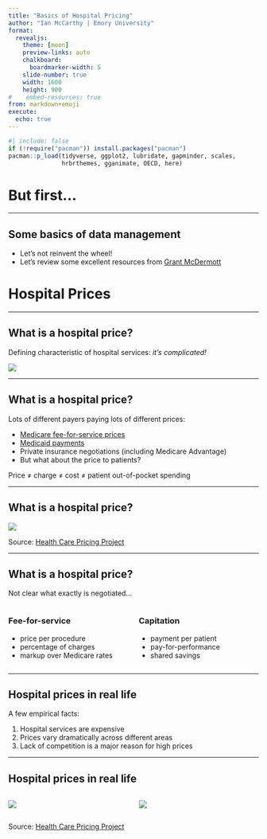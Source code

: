 ```yaml
---
title: "Basics of Hospital Pricing"
author: "Ian McCarthy | Emory University"
format: 
  revealjs:
    theme: [moon]
    preview-links: auto
    chalkboard:
      boardmarker-width: 5
    slide-number: true
    width: 1600
    height: 900    
#    embed-resources: true
from: markdown+emoji
execute: 
  echo: true
---
```


```r
#| include: false
if (!require("pacman")) install.packages("pacman")
pacman::p_load(tidyverse, ggplot2, lubridate, gapminder, scales,
               hrbrthemes, gganimate, OECD, here)
```


# But first...

---

## Some basics of data management

- Let's not reinvent the wheel!
- Let's review some excellent resources from [Grant McDermott](https://github.com/uo-ec607/lectures)


# Hospital Prices

---

## What is a hospital price?

Defining characteristic of hospital services: *it's complicated!*

::: {.fragment}
![](../images/BillExample.jpg)
:::


---

## What is a hospital price?

Lots of different payers paying lots of different prices:

- [Medicare fee-for-service prices](https://www.cms.gov/Outreach-and-Education/Medicare-Learning-Network-MLN/MLNProducts/Downloads/AcutePaymtSysfctsht.pdf)
- [Medicaid payments](https://www.kff.org/report-section/understanding-medicaid-hospital-payments-and-the-impact-of-recent-policy-changes-issue-brief/)
- Private insurance negotiations (including Medicare Advantage)
- But what about the price to patients?

::: {.fragment}
Price $\neq$ charge $\neq$ cost $\neq$ patient out-of-pocket spending
:::

---

## What is a hospital price?

![](../images/DifferentPrices.jpg)

::: {.aside}
Source: [Health Care Pricing Project](https://healthcarepricingproject.org/)
:::

---

## What is a hospital price?
Not clear what exactly is negotiated...

:::: {.columns}

::: {.column width="50%"}
### Fee-for-service

- price per procedure
- percentage of charges
- markup over Medicare rates

:::

::: {.column width="50%"}
### Capitation

- payment per patient
- pay-for-performance
- shared savings
:::

::::

---

## Hospital prices in real life

A few empirical facts:

1. Hospital services are expensive
2. Prices vary dramatically across different areas
3. Lack of competition is a major reason for high prices

---

## Hospital prices in real life

:::: {.columns}

::: {.column width="50%"}
![](../images/HC_var_withinmkt_hip_ga_atlanta.png)
:::

::: {.column width="50%"}
![](../images/HC_var_withinmkt_kmri_ga_atlanta.png)
:::

::::

::: {.aside}
Source: [Health Care Pricing Project](https://healthcarepricingproject.org/)
:::


